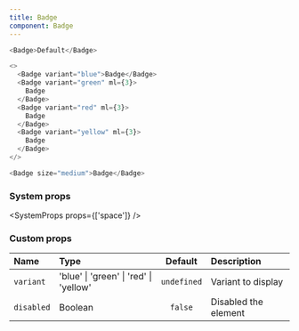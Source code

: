 ```yaml
---
title: Badge
component: Badge
---
```


```js live=true
<Badge>Default</Badge>
```

```js live=true
<>
  <Badge variant="blue">Badge</Badge>
  <Badge variant="green" ml={3}>
    Badge
  </Badge>
  <Badge variant="red" ml={3}>
    Badge
  </Badge>
  <Badge variant="yellow" ml={3}>
    Badge
  </Badge>
</>
```

```js live=true
<Badge size="medium">Badge</Badge>
```

### System props

<SystemProps props={['space']} />

### Custom props

| Name       | Type                                   |   Default   | Description          |
| :--------- | :------------------------------------- | :---------: | :------------------- |
| `variant`  | 'blue' \| 'green' \| 'red' \| 'yellow' | `undefined` | Variant to display   |
| `disabled` | Boolean                                |   `false`   | Disabled the element |
